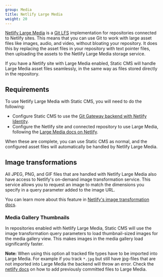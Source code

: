 ```yaml
---
group: Media
title: Netlify Large Media
weight: 20
---
```


[Netlify Large Media](https://www.netlify.com/features/large-media/) is a [Git LFS](https://git-lfs.github.com/) implementation for repositories connected to Netlify sites. This means that you can use Git to work with large asset files like images, audio, and video, without bloating your repository. It does this by replacing the asset files in your repository with text pointer files, then uploading the assets to the Netlify Large Media storage service.

If you have a Netlify site with Large Media enabled, Static CMS will handle Large Media asset files seamlessly, in the same way as files stored directly in the repository.

## Requirements

To use Netlify Large Media with Static CMS, you will need to do the following:

- Configure Static CMS to use the [Git Gateway backend with Netlify Identity](/docs/git-gateway-backend).
- Configure the Netlify site and connected repository to use Large Media, following the [Large Media docs on Netlify](https://www.netlify.com/docs/large-media/).

When these are complete, you can use Static CMS as normal, and the configured asset files will automatically be handled by Netlify Large Media.

## Image transformations

All JPEG, PNG, and GIF files that are handled with Netlify Large Media also have access to Netlify's on-demand image transformation service. This service allows you to request an image to match the dimensions you specify in a query parameter added to the image URL.

You can learn more about this feature in [Netlify's image transformation docs](https://www.netlify.com/docs/image-transformation/).

### Media Gallery Thumbnails

In repositories enabled with Netlify Large Media, Static CMS will use the image transformation query parameters to load thumbnail-sized images for the media gallery view. This makes images in the media gallery load significantly faster.

**Note:** When using this option all tracked file types have to be imported into Large Media. For example if you track `*.jpg` but still have jpg-files that are not imported into Large Media the backend will throw an error. Check the [netlify docs](https://docs.netlify.com/large-media/setup/#migrate-files-from-git-history) on how to add previously committed files to Large Media.
